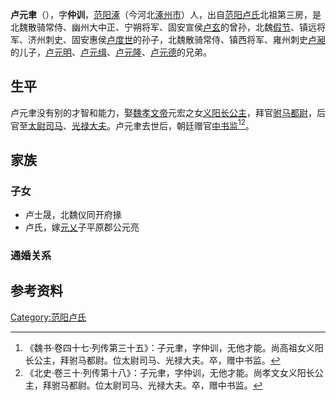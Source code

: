 '''卢元聿'''（{{bd|？||？||}}），字'''仲训'''，[[范阳郡|范阳]][[涿县|涿]]（今河北[[涿州市|涿州市]]）人，出自[[范阳卢氏|范阳卢氏]]北祖第三房，是北魏散骑常侍、幽州大中正、宁朔将军、固安宣侯[[卢玄|卢玄]]的曾孙，北魏[[假节|假节]]、镇远将军、济州刺史、固安惠侯[[卢度世|卢度世]]的孙子，北魏散骑常侍、镇西将军、雍州刺史[[卢昶|卢昶]]的儿子，[[卢元明|卢元明]]、[[卢元缉|卢元缉]]、[[卢元隆|卢元隆]]、[[卢元德|卢元德]]的兄弟。

==生平==
卢元聿没有别的才智和能力，娶[[魏孝文帝|魏孝文帝]]元宏之女[[义阳公主_(北魏)|义阳长公主]]，拜官[[驸马都尉|驸马都尉]]，后官至[[太尉司马|太尉司马]]、[[光禄大夫|光禄大夫]]。卢元聿去世后，朝廷赠官[[中书监|中书监]]<ref>《魏书·卷四十七·列传第三十五》：子元聿，字仲训，无他才能。尚高祖女义阳长公主，拜驸马都尉。位太尉司马、光禄大夫。卒，赠中书监。</ref><ref>《北史·卷三十·列传第十八》：子元聿，字仲训，无他才能。尚孝文女义阳长公主，拜驸马都尉。位太尉司马、光禄大夫。卒，赠中书监。</ref>。

==家族==
{{main|范阳卢氏世系图}}

===子女===
*卢士晟，北魏仪同开府掾
*卢氏，嫁[[元乂|元乂]]子平原郡公元亮

===通婚关系===
<center>
{{chart/start|style=font: 100% sans-serif;width:intrinsic;width:-moz-max-content;width:-webkit-max-content;width:max-content;}}
{{chart | | | | | | | | | Gu |Gu=[[拓跋珪|拓跋珪]]}}
{{chart | |,|-|-|-|-|-|-|-|+|-|-|-|v|-|-|-|.| }}
{{chart | Si | | | | | | Xi | | La | | Li |Si=[[拓跋嗣|拓跋嗣]]|Xi=[[拓跋熙|拓跋熙]]|La=[[拓跋连|拓跋连]]|Li=[[拓跋黎|拓跋黎]]}}
{{chart | |!| | | | | | | |!|F|~|~|J| | | |!}}
{{chart | Ta | | | | | | Hu | | | | | | Ge |Ta=[[拓跋焘|拓跋焘]]|Hu=[[拓跋浑|拓跋浑]]|Ge=[[拓跋根|拓跋根]]}}
{{chart | |!| | | | | | | |!| | | | | | | |:}}
{{chart | Hu | | | | | | Xi | | | | | | |:|Hu=[[拓跋晃|拓跋晃]]|Xi=[[拓跋霄|拓跋霄]]}}
{{chart | |!| | | | | | | |!|F|~|~|~|~|~|~|J}}
{{chart | Ho | | | | | | Ji | |Ho=[[拓跋弘|拓跋弘]]|Ji=[[元继|元继]]}}
{{chart | |!| | | | | | | |!}}
{{chart | Ho | | | | | | Yi | |Ho=[[元宏|元宏]]|Yi=[[元乂|元乂]]}}
{{chart | |!| | | | | | | |!}}
{{chart | Yy |v| Yu | | |!|Yy=[[义阳公主_(北魏)|义阳公主]]|Yu=卢元聿}}
{{chart | | | |!| | | | | |!}}
{{chart | | | Ls |-|-|-| Li |Ls=卢氏|Li=[[元亮_(江阳王)|元亮]]}}
{{chart/end}}
</center>

==参考资料==
{{reflist}}

[[Category:范阳卢氏|Category:范阳卢氏]]
